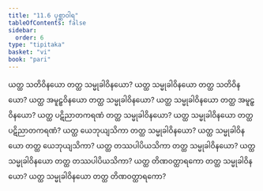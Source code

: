 ```yaml
---
title: "11.6 ပုစ္ဆာဝါရ"
tableOfContents: false
sidebar:
  order: 6
type: "tipitaka"
basket: "vi"
book: "pari"
---
```



<DynamicBreadcrumb />

<Division number="349" book="pari" e="ch" v="5" p="272">

<Paragraph number="1734" book="pari">
ယတ္ထ သတိဝိနယော တတ္ထ သမ္မုခါဝိနယော? ယတ္ထ သမ္မုခါဝိနယော တတ္ထ သတိဝိနယော? ယတ္ထ အမူဠှဝိနယော တတ္ထ သမ္မုခါဝိနယော? ယတ္ထ သမ္မုခါဝိနယော တတ္ထ အမူဠှဝိနယော? ယတ္ထ ပဋိညာတကရဏံ တတ္ထ သမ္မုခါဝိနယော? ယတ္ထ သမ္မုခါဝိနယော တတ္ထ ပဋိညာတကရဏံ? ယတ္ထ ယေဘုယျသိကာ တတ္ထ သမ္မုခါဝိနယော? ယတ္ထ သမ္မုခါဝိနယော တတ္ထ ယေဘုယျသိကာ? ယတ္ထ တဿပါပိယသိကာ တတ္ထ သမ္မုခါဝိနယော? ယတ္ထ သမ္မုခါဝိနယော တတ္ထ တဿပါပိယသိကာ? ယတ္ထ တိဏဝတ္ထာရကော တတ္ထ သမ္မုခါဝိနယော? ယတ္ထ သမ္မုခါဝိနယော တတ္ထ တိဏဝတ္ထာရကော?
</Paragraph>
</Division>